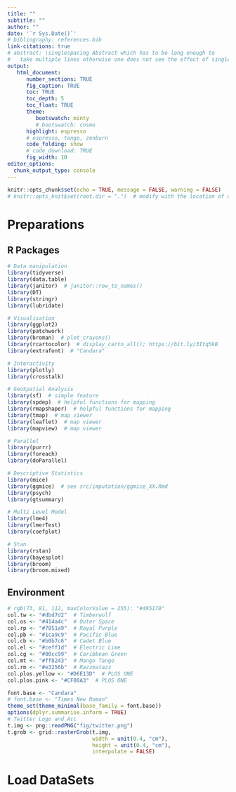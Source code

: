 ```yaml
---
title: ""
subtitle: ""
author: ""
date: '`r Sys.Date()`'
# bibliography: references.bib
link-citations: true
# abstract: \singlespacing Abstract which has to be long enough to 
#   take multiple lines otherwise one does not see the effect of single-spacing.
output: 
   html_document:
      number_sections: TRUE
      fig_caption: TRUE
      toc: TRUE
      toc_depth: 5
      toc_float: TRUE
      theme:
         bootswatch: minty
         # bootswatch: cosmo
      highlight: espresso
      # espresso, tango, zenburn
      code_folding: show
      # code_download: TRUE
      fig_width: 10
editor_options: 
  chunk_output_type: console
---
```


```r
knitr::opts_chunk$set(echo = TRUE, message = FALSE, warning = FALSE)
# knitr::opts_knit$set(root.dir = ".")  # modify with the location of code
```

# Preparations {.tabset .tabset-fade .tabset-pills}

## R Packages
```r
# Data manipulation
library(tidyverse)
library(data.table)
library(janitor)  # janitor::row_to_names()
library(DT)
library(stringr)
library(lubridate)

# Visualisation
library(ggplot2)
library(patchwork)
library(broman)  # plot_crayons()
library(rcartocolor)  # display_carto_all(); https://bit.ly/3Itq5kB
library(extrafont)  # "Candara"

# Interactivity
library(plotly)
library(crosstalk)

# GeoSpatial Analysis
library(sf)  # simple feature
library(spdep)  # helpful functions for mapping
library(rmapshaper)  # helpful functions for mapping
library(tmap)  # map viewer
library(leaflet)  # map viewer
library(mapview)  # map viewer

# Parallel
library(purrr)
library(foreach)
library(doParallel)

# Descriptive Statistics
library(mice)
library(ggmice)  # see src/imputation/ggmice_XX.Rmd
library(psych)
library(gtsummary)

# Multi Level Model
library(lme4)
library(lmerTest)
library(coefplot)

# Stan
library(rstan)
library(bayesplot)
library(broom)
library(broom.mixed)
```

## Environment
```r
# rgb(73, 81, 112, maxColorValue = 255): "#495170"
col.tw <- "#dbd7d2"  # Timberwolf
col.os <- "#414a4c"  # Outer Space
col.rp <- "#7851a9"  # Royal Purple
col.pb <- "#1ca9c9"  # Pacific Blue
col.cb <- "#b0b7c6"  # Cadet Blue
col.el <- "#ceff1d"  # Electric Lime
col.cg <- "#00cc99"  # Caribbean Green
col.mt <- "#ff8243"  # Mango Tango
col.rm <- "#e3256b"  # Razzmatazz
col.plos.yellow <- "#D6E13D"  # PLOS ONE
col.plos.pink <- "#CF00A3"  # PLOS ONE

font.base <- "Candara"
# font.base <- "Times New Roman"
theme_set(theme_minimal(base_family = font.base))
options(dplyr.summarise.inform = TRUE)
# Twitter Logo and Acc
t.img <- png::readPNG("fig/twitter.png")
t.grob <- grid::rasterGrob(t.img, 
                           width = unit(0.4, "cm"), 
                           height = unit(0.4, "cm"),
                           interpolate = FALSE)
```

# Load DataSets {.tabset .tabset-fade .tabset-pills}
```r

```
